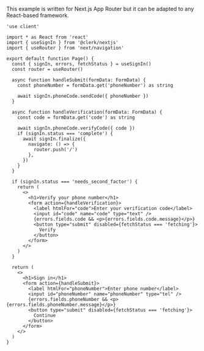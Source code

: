 This example is written for Next.js App Router but it can be adapted to any React-based framework.

```tsx {{ filename: 'app/sign-in/page.tsx', collapsible: true }}
'use client'

import * as React from 'react'
import { useSignIn } from '@clerk/nextjs'
import { useRouter } from 'next/navigation'

export default function Page() {
  const { signIn, errors, fetchStatus } = useSignIn()
  const router = useRouter()

  async function handleSubmit(formData: FormData) {
    const phoneNumber = formData.get('phoneNumber') as string

    await signIn.phoneCode.sendCode({ phoneNumber })
  }

  async function handleVerification(formData: FormData) {
    const code = formData.get('code') as string

    await signIn.phoneCode.verifyCode({ code })
    if (signIn.status === 'complete') {
      await signIn.finalize({
        navigate: () => {
          router.push('/')
        },
      })
    }
  }

  if (signIn.status === 'needs_second_factor') {
    return (
      <>
        <h1>Verify your phone number</h1>
        <form action={handleVerification}>
          <label htmlFor="code">Enter your verification code</label>
          <input id="code" name="code" type="text" />
          {errors.fields.code && <p>{errors.fields.code.message}</p>}
          <button type="submit" disabled={fetchStatus === 'fetching'}>
            Verify
          </button>
        </form>
      </>
    )
  }

  return (
    <>
      <h1>Sign in</h1>
      <form action={handleSubmit}>
        <label htmlFor="phoneNumber">Enter phone number</label>
        <input id="phoneNumber" name="phoneNumber" type="tel" />
        {errors.fields.phoneNumber && <p>{errors.fields.phoneNumber.message}</p>}
        <button type="submit" disabled={fetchStatus === 'fetching'}>
          Continue
        </button>
      </form>
    </>
  )
}
```
